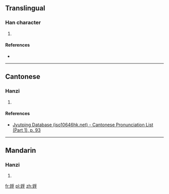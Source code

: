 ==Translingual==

===Han character===
{{Han char|rn=38|rad=女|as=07|sn=10|four=|canj=VBND|ids=⿰女孚}}

# {{defn|Han|sort=女07}}

====References====
* {{Han ref|kx=0262.040|dkj=06292|dj=0528.250|hdz=21052.170|uh=5A10|ud=23056}}

----

==Cantonese==

===Hanzi===
{{yue-hanzi|jyut=[[fu1]]|y=fu1}}

# {{defn|lang=yue|sort=女07}}

====References====
* [http://www.iso10646hk.net/jp/document/download.jsp Jyutping Database (iso10646hk.net) - Cantonese Pronunciation List (Part 1), p. 93]

----

==Mandarin==

===Hanzi===
{{cmn-hanzi|pin=[[fū]] ([[fu1]])|wg=<sup>u</sup>}}

# {{defn|lang=cmn|sort=女07}}

[[fr:娐]]
[[pl:娐]]
[[zh:娐]]